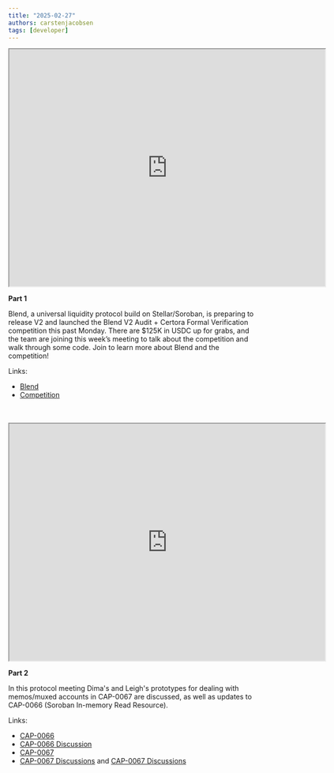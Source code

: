 ```yaml
---
title: "2025-02-27"
authors: carstenjacobsen
tags: [developer]
---
```


<iframe
  src="https://www.youtube.com/embed/hfl1n5BKbs4?si=YUetlSXP5L0t9TYO"
  width="640"
  height="480"
  allow="autoplay"
></iframe>

**Part 1**

Blend, a universal liquidity protocol build on Stellar/Soroban, is preparing to release V2 and launched the Blend V2 Audit + Certora Formal Verification competition this past Monday. There are $125K in USDC up for grabs, and the team are joining this week’s meeting to talk about the competition and walk through some code. Join to learn more about Blend and the competition!

Links:

- [Blend](https://www.blend.capital)
- [Competition](https://code4rena.com/audits/2025-02-blend-v2-audit-certora-formal-verification)

<br />
<br />
<iframe
  src="https://www.youtube.com/embed/9oCKAhbFzUY?si=wNEzdyDpb0ALSwNs"
  width="640"
  height="480"
  allow="autoplay"
></iframe>

**Part 2**

In this protocol meeting Dima's and Leigh's prototypes for dealing with memos/muxed accounts in CAP-0067 are discussed, as well as updates to CAP-0066 (Soroban In-memory Read Resource).

Links:

- [CAP-0066](https://github.com/stellar/stellar-protocol/blob/master/core/cap-0066.md)
- [CAP-0066 Discussion](https://github.com/stellar/stellar-protocol/discussions/1585)
- [CAP-0067](https://github.com/stellar/stellar-protocol/blob/master/core/cap-0067.md)
- [CAP-0067 Discussions](https://github.com/stellar/stellar-protocol/discussions/1553#discussioncomment-12306846) and [CAP-0067 Discussions](https://github.com/stellar/stellar-protocol/discussions/1553#discussioncomment-12309408)
